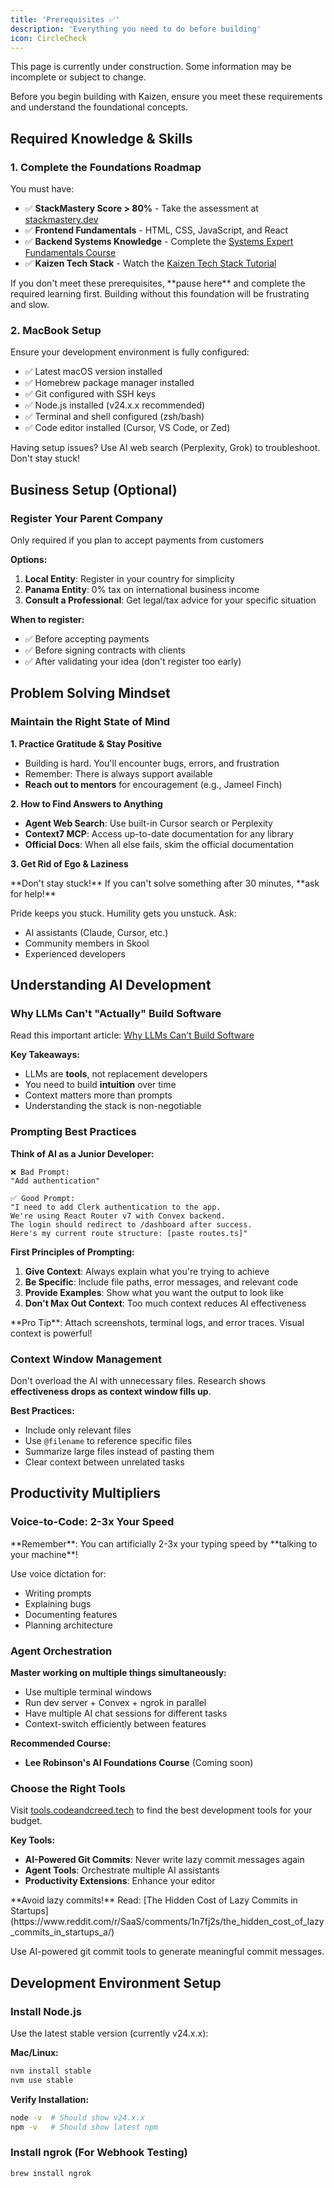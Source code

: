 ```yaml
---
title: 'Prerequisites ✅'
description: 'Everything you need to do before building'
icon: CircleCheck
---
```



<Callout title="Work in Progress" type="warning">
  This page is currently under construction. Some information may be incomplete or subject to change.
</Callout>

<YouTube id="UqJJktxCY9U" />

Before you begin building with Kaizen, ensure you meet these requirements and understand the foundational concepts.

## Required Knowledge & Skills

### 1. Complete the Foundations Roadmap

You must have:
- ✅ **StackMastery Score > 80%** - Take the assessment at [stackmastery.dev](https://www.stackmastery.dev/)
- ✅ **Frontend Fundamentals** - HTML, CSS, JavaScript, and React
- ✅ **Backend Systems Knowledge** - Complete the [Systems Expert Fundamentals Course](https://www.algoexpert.io/systems/fundamentals)
- ✅ **Kaizen Tech Stack** - Watch the [Kaizen Tech Stack Tutorial](https://youtube.com/playlist?list=PLUxlPfFPDnAEI0roJMdV49n29gFFzmEQ5&feature=shared)

<Warning>
If you don't meet these prerequisites, **pause here** and complete the required learning first. Building without this foundation will be frustrating and slow.
</Warning>

### 2. MacBook Setup

Ensure your development environment is fully configured:
- ✅ Latest macOS version installed
- ✅ Homebrew package manager installed
- ✅ Git configured with SSH keys
- ✅ Node.js installed (v24.x.x recommended)
- ✅ Terminal and shell configured (zsh/bash)
- ✅ Code editor installed (Cursor, VS Code, or Zed)

<Note>
Having setup issues? Use AI web search (Perplexity, Grok) to troubleshoot. Don't stay stuck!
</Note>

## Business Setup (Optional)

### Register Your Parent Company

<Note>
Only required if you plan to accept payments from customers
</Note>

**Options:**
1. **Local Entity**: Register in your country for simplicity
2. **Panama Entity**: 0% tax on international business income
3. **Consult a Professional**: Get legal/tax advice for your specific situation

**When to register:**
- ✅ Before accepting payments
- ✅ Before signing contracts with clients
- ✅ After validating your idea (don't register too early)

## Problem Solving Mindset

### Maintain the Right State of Mind

**1. Practice Gratitude & Stay Positive**
- Building is hard. You'll encounter bugs, errors, and frustration
- Remember: There is always support available
- **Reach out to mentors** for encouragement (e.g., Jameel Finch)

**2. How to Find Answers to Anything**
- **Agent Web Search**: Use built-in Cursor search or Perplexity
- **Context7 MCP**: Access up-to-date documentation for any library
- **Official Docs**: When all else fails, skim the official documentation

**3. Get Rid of Ego & Laziness**

<Warning>
**Don't stay stuck!** If you can't solve something after 30 minutes, **ask for help!**
</Warning>

Pride keeps you stuck. Humility gets you unstuck. Ask:
- AI assistants (Claude, Cursor, etc.)
- Community members in Skool
- Experienced developers

## Understanding AI Development

### Why LLMs Can't "Actually" Build Software

Read this important article: [Why LLMs Can't Build Software](https://zed.dev/blog/why-llms-cant-build-software)

**Key Takeaways:**
- LLMs are **tools**, not replacement developers
- You need to build **intuition** over time
- Context matters more than prompts
- Understanding the stack is non-negotiable

### Prompting Best Practices

**Think of AI as a Junior Developer:**

```
❌ Bad Prompt:
"Add authentication"

✅ Good Prompt:
"I need to add Clerk authentication to the app. 
We're using React Router v7 with Convex backend. 
The login should redirect to /dashboard after success.
Here's my current route structure: [paste routes.ts]"
```

**First Principles of Prompting:**
1. **Give Context**: Always explain what you're trying to achieve
2. **Be Specific**: Include file paths, error messages, and relevant code
3. **Provide Examples**: Show what you want the output to look like
4. **Don't Max Out Context**: Too much context reduces AI effectiveness

<Note>
**Pro Tip**: Attach screenshots, terminal logs, and error traces. Visual context is powerful!
</Note>

### Context Window Management

Don't overload the AI with unnecessary files. Research shows **effectiveness drops as context window fills up**.

**Best Practices:**
- Include only relevant files
- Use `@filename` to reference specific files
- Summarize large files instead of pasting them
- Clear context between unrelated tasks

## Productivity Multipliers

### Voice-to-Code: 2-3x Your Speed

<Note>
**Remember**: You can artificially 2-3x your typing speed by **talking to your machine**!
</Note>

Use voice dictation for:
- Writing prompts
- Explaining bugs
- Documenting features
- Planning architecture

### Agent Orchestration

**Master working on multiple things simultaneously:**
- Use multiple terminal windows
- Run dev server + Convex + ngrok in parallel
- Have multiple AI chat sessions for different tasks
- Context-switch efficiently between features

**Recommended Course:**
- **Lee Robinson's AI Foundations Course** (Coming soon)

### Choose the Right Tools

Visit [tools.codeandcreed.tech](https://tools.codeandcreed.tech) to find the best development tools for your budget.

**Key Tools:**
- **AI-Powered Git Commits**: Never write lazy commit messages again
- **Agent Tools**: Orchestrate multiple AI assistants
- **Productivity Extensions**: Enhance your editor

<Warning>
**Avoid lazy commits!** Read: [The Hidden Cost of Lazy Commits in Startups](https://www.reddit.com/r/SaaS/comments/1n7fj2s/the_hidden_cost_of_lazy_commits_in_startups_a/)

Use AI-powered git commit tools to generate meaningful commit messages.
</Warning>

## Development Environment Setup

### Install Node.js

Use the latest stable version (currently v24.x.x):

**Mac/Linux:**
```bash
nvm install stable
nvm use stable
```

**Verify Installation:**
```bash
node -v  # Should show v24.x.x
npm -v   # Should show latest npm
```

### Install ngrok (For Webhook Testing)

```bash
brew install ngrok
```
